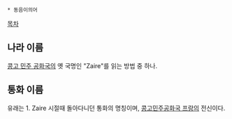  * 동음이의어

[[목차]]

== 나라 이름 ==
[[콩고 민주 공화국]]의 옛 국명인 "Zaire"를 읽는 방법 중 하나.

== 통화 이름 ==
유래는 1. 
Zaire 시절때 돌아다니던 통화의 명칭이며, [[콩고민주공화국 프랑]]의 전신이다.

